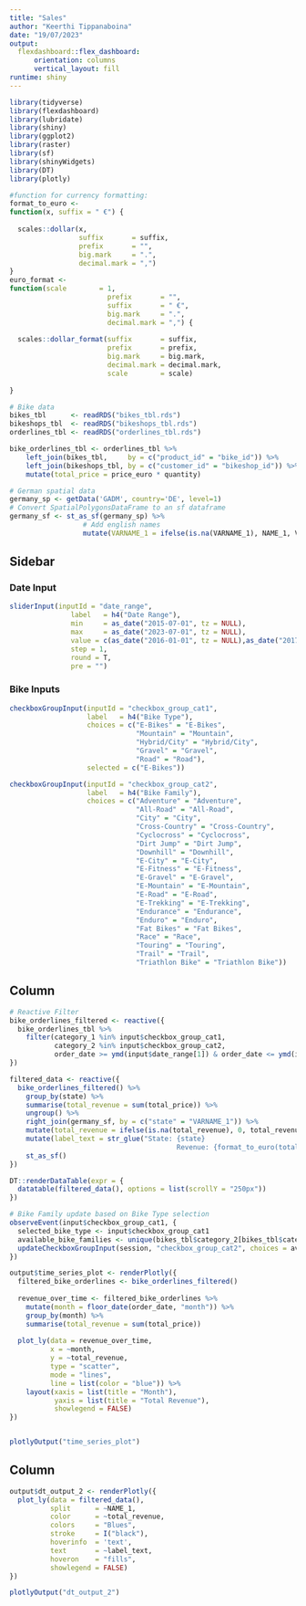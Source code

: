 ```yaml
---
title: "Sales"
author: "Keerthi Tippanaboina"
date: "19/07/2023"
output: 
  flexdashboard::flex_dashboard:
      orientation: columns
      vertical_layout: fill
runtime: shiny
---
```

```r
library(tidyverse)
library(flexdashboard)
library(lubridate)
library(shiny)
library(ggplot2)
library(raster)
library(sf)
library(shinyWidgets)
library(DT)
library(plotly)

```

``` r
#function for currency formatting:
format_to_euro <-
function(x, suffix = " €") {
  
  scales::dollar(x,
                 suffix       = suffix,
                 prefix       = "",
                 big.mark     = ".",
                 decimal.mark = ",")
}
euro_format <-
function(scale        = 1,
                        prefix       = "",
                        suffix       = " €",
                        big.mark     = ".",
                        decimal.mark = ",") {
  
  scales::dollar_format(suffix       = suffix,
                        prefix       = prefix,
                        big.mark     = big.mark,
                        decimal.mark = decimal.mark,
                        scale        = scale)
  
}

```


```r

# Bike data
bikes_tbl      <- readRDS("bikes_tbl.rds")
bikeshops_tbl  <- readRDS("bikeshops_tbl.rds")
orderlines_tbl <- readRDS("orderlines_tbl.rds")

bike_orderlines_tbl <- orderlines_tbl %>%
    left_join(bikes_tbl,     by = c("product_id" = "bike_id")) %>%
    left_join(bikeshops_tbl, by = c("customer_id" = "bikeshop_id")) %>%
    mutate(total_price = price_euro * quantity)

# German spatial data
germany_sp <- getData('GADM', country='DE', level=1) 
# Convert SpatialPolygonsDataFrame to an sf dataframe
germany_sf <- st_as_sf(germany_sp) %>% 
                  # Add english names
                  mutate(VARNAME_1 = ifelse(is.na(VARNAME_1), NAME_1, VARNAME_1)) 


```


Sidebar {.sidebar}
-------------------------

### Date Input

```r
sliderInput(inputId = "date_range", 
               label   = h4("Date Range"), 
               min     = as_date("2015-07-01", tz = NULL), 
               max     = as_date("2023-07-01", tz = NULL),
               value = c(as_date("2016-01-01", tz = NULL),as_date("2017-01-01", tz = NULL)),
               step = 1,
               round = T,
               pre = "")
```


### Bike Inputs

```r
checkboxGroupInput(inputId = "checkbox_group_cat1", 
                   label   = h4("Bike Type"), 
                   choices = c("E-Bikes" = "E-Bikes",
                               "Mountain" = "Mountain",
                               "Hybrid/City" = "Hybrid/City",
                               "Gravel" = "Gravel",
                               "Road" = "Road"),
                   selected = c("E-Bikes"))
```

```r
checkboxGroupInput(inputId = "checkbox_group_cat2", 
                   label   = h4("Bike Family"), 
                   choices = c("Adventure" = "Adventure",
                               "All-Road" = "All-Road",
                               "City" = "City",
                               "Cross-Country" = "Cross-Country",
                               "Cyclocross" = "Cyclocross",
                               "Dirt Jump" = "Dirt Jump",
                               "Downhill" = "Downhill",
                               "E-City" = "E-City",
                               "E-Fitness" = "E-Fitness",
                               "E-Gravel" = "E-Gravel",
                               "E-Mountain" = "E-Mountain",
                               "E-Road" = "E-Road",
                               "E-Trekking" = "E-Trekking",
                               "Endurance" = "Endurance",
                               "Enduro" = "Enduro",
                               "Fat Bikes" = "Fat Bikes",
                               "Race" = "Race",
                               "Touring" = "Touring",
                               "Trail" = "Trail",
                               "Triathlon Bike" = "Triathlon Bike"))

```


Column {data-width=400}
-----------------------

```r
# Reactive Filter
bike_orderlines_filtered <- reactive({
  bike_orderlines_tbl %>%
    filter(category_1 %in% input$checkbox_group_cat1,
           category_2 %in% input$checkbox_group_cat2,
           order_date >= ymd(input$date_range[1]) & order_date <= ymd(input$date_range[2]))
})

filtered_data <- reactive({
  bike_orderlines_filtered() %>%
    group_by(state) %>%
    summarise(total_revenue = sum(total_price)) %>%
    ungroup() %>%
    right_join(germany_sf, by = c("state" = "VARNAME_1")) %>% 
    mutate(total_revenue = ifelse(is.na(total_revenue), 0, total_revenue)) %>% 
    mutate(label_text = str_glue("State: {state}
                                         Revenue: {format_to_euro(total_revenue)}")) %>%
    st_as_sf()
})

DT::renderDataTable(expr = {
  datatable(filtered_data(), options = list(scrollY = "250px"))
})

# Bike Family update based on Bike Type selection
observeEvent(input$checkbox_group_cat1, {
  selected_bike_type <- input$checkbox_group_cat1
  available_bike_families <- unique(bikes_tbl$category_2[bikes_tbl$category_1 %in% selected_bike_type])
  updateCheckboxGroupInput(session, "checkbox_group_cat2", choices = available_bike_families, selected = available_bike_families)
})

output$time_series_plot <- renderPlotly({
  filtered_bike_orderlines <- bike_orderlines_filtered()
  
  revenue_over_time <- filtered_bike_orderlines %>%
    mutate(month = floor_date(order_date, "month")) %>%
    group_by(month) %>%
    summarise(total_revenue = sum(total_price))
  
  plot_ly(data = revenue_over_time, 
          x = ~month, 
          y = ~total_revenue, 
          type = "scatter", 
          mode = "lines", 
          line = list(color = "blue")) %>%
    layout(xaxis = list(title = "Month"),
           yaxis = list(title = "Total Revenue"),
           showlegend = FALSE)
})


plotlyOutput("time_series_plot")
```

Column {data-width=600}
-----------------------

```r
output$dt_output_2 <- renderPlotly({
  plot_ly(data = filtered_data(), 
          split      = ~NAME_1, 
          color      = ~total_revenue,
          colors     = "Blues",
          stroke     = I("black"),
          hoverinfo  = 'text', 
          text       = ~label_text, 
          hoveron    = "fills", 
          showlegend = FALSE)
})

plotlyOutput("dt_output_2")
```